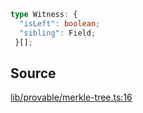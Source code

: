 ```ts
type Witness: {
  "isLeft": boolean;
  "sibling": Field;
 }[];
```

## Source

[lib/provable/merkle-tree.ts:16](https://github.com/o1-labs/o1js/blob/081e48fe103a96db7083cdaea72a409cca3182c3/src/lib/provable/merkle-tree.ts#L16)
